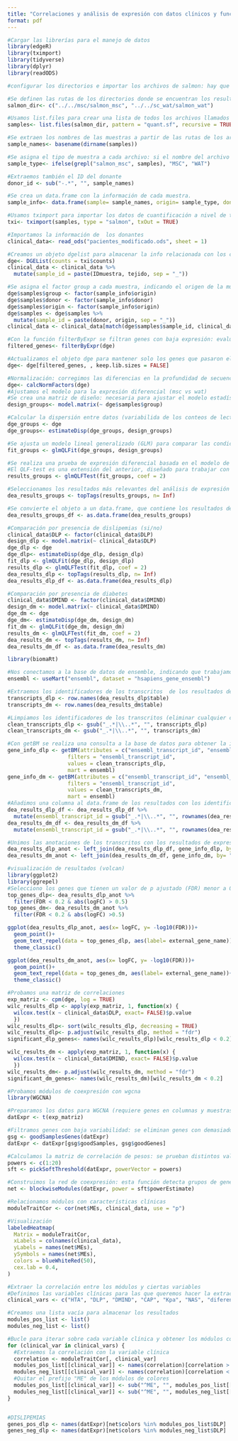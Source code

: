 ---
title: "Correlaciones y análisis de expresión con datos clínicos y funcionales"
format: pdf
---

```{r}
#Cargar las librerías para el manejo de datos
library(edgeR)
library(tximport)
library(tidyverse)
library(dplyr)
library(readODS)
```

```{r}
#configurar los directorios e importar los archivos de salmon: hay que definir las rutas de los archivos quant.sf y luego importarlos a r con tximport -> tximport carga las cantidades de las transcripciones (TMP, conteos de lecturas)

#Se definen las rutas de los directorios donde se encuentran los resultados de salmon para dos tipos de muestras: una correspondiente al grupo msc y otra al grupo wat. Estos directorios son los que contienen los archivos quant.sf generados por salmon.
salmon_dir<- c("../../msc/salmon_msc", "../../sc_wat/salmon_wat")

#Usamos list.files para crear una lista de todos los archivos llamados quant.sf debtri de los directorios. Buscamos los archivos de cuantificación de salmon a lo largo de todos los directorios (recursive) y con las rutas completas (full.names). 
samples<- list.files(salmon_dir, pattern = "quant.sf", recursive = TRUE, full.names = TRUE)

#Se extraen los nombres de las muestras a partir de las rutas de los archivos quant.sf. Primero se obtiene los nombres de los directorios que contienen los archivos (dirname) y luego el nombre final de cada muestra (basename). 
sample_names<- basename(dirname(samples))

#Se asigna el tipo de muestra a cada archivo: si el nombre del archivo contiene la palabra salmon_msc se le asigna msc, si no, se asigna wat. 
sample_type<- ifelse(grepl("salmon_msc", samples), "MSC", "WAT")

#Extraemos también el ID del donante
donor_id <- sub("-.*", "", sample_names)

#Se crea un data.frame con la información de cada muestra. 
sample_info<- data.frame(sample= sample_names, origin= sample_type, donor= donor_id, row.names = sample_names)

#Usamos tximport para importar los datos de cuantificación a nivel de transcritos generados por salmon. Los archivos .sf se cargan especificando el tipo de datos como salmon, y el parámetro txout asegura que se mantenga la cuantificación a nivel de transcritos. 
txi<- tximport(samples, type = "salmon", txOut = TRUE)

#Importamos la información de  los donantes
clinical_data<- read_ods("pacientes_modificado.ods", sheet = 1)

#Creamos un objeto dgelist para almacenar la info relacionada con los conteos de lecturas. 
dge<- DGEList(counts = txi$counts)
clinical_data <- clinical_data %>%
  mutate(sample_id = paste(IDmuestra, tejido, sep = "_"))

#Se asigna el factor group a cada muestra, indicando el origen de la muestra. Factor asegura que se trate la columna como un factor (variable categórica, msc o wat) -> de esta forma r hace las comparaciones necesarias entre los grupos para determinar qué genes tienen diferencias significativas entre las condiciones. 
dge$samples$group <- factor(sample_info$origin)
dge$samples$donor <- factor(sample_info$donor)
dge$samples$origin <- factor(sample_info$origin)
dge$samples <- dge$samples %>%
  mutate(sample_id = paste(donor, origin, sep = "_"))
clinical_data <- clinical_data[match(dge$samples$sample_id, clinical_data$sample_id), ]

#Con la función filterByExpr se filtran genes con baja expresión: evalúa qué genes tienen suficiente expresión en al menos un mínimo de muestras para ser considerados en el análisis. Los genes con una expresión muy baja en todas las muestras se descartan-> no aportan info útil. 
filtered_genes<- filterByExpr(dge)

#Actualizamos el objeto dge para mantener solo los genes que pasaron el filtro de expresión. Con el parámetro keep.lib.sizes nos aseguramos que la cantidad de lecturas por muestra no se ajusten. 
dge<- dge[filtered_genes, , keep.lib.sizes = FALSE]

#Normalización: corregimos las diferencias en la profundidad de secuenciación entre las muestras para que las comparaciones entre muestras sean más equitativas. La función calcula factores de normalización para cada muestra para que las diferencias en la cantidad total de lecturas no sesguen el análisis. 
dge<- calcNormFactors(dge)
#Ajustamos el modelo para la expresión diferencial (msc vs wat) 
#Se crea una matriz de diseño: necesaria para ajustar el modelo estadístico que se usará para el análisis. Se modela la relación entre los grupos como la variable de interés.  
design_groups<- model.matrix(~ dge$samples$group)

#Calcular la dispersión entre datos (variabilida de los conteos de lecturas para cada gen, para saber cuánto de confiables son las diferencias en la expresión génica). Si los datos tienen alta variabilidad, será más difícil detectar las diferencias significativas. La dispersión se calcula en función de la matriz de diseño. 
dge_groups <- dge
dge_groups<- estimateDisp(dge_groups, design_groups)

#Se ajusta un modelo lineal generalizado (GLM) para comparar las condiciones msc y wat. Recordatorio: dge contiene los conteos de lecturas normalizados y la información de las muestras, y la matriz de diseño especifica la relación entre las condiciones y los datos. Así evaluamos si hay diferencias significativas en la expresión génica de las dos condiciones. 
fit_groups <- glmQLFit(dge_groups, design_groups)

#Se realiza una prueba de expresión diferencial basada en el modelo de GLM. Se realiza la prueba quasi-likehood f-test (QLF) para evaluar las diferencias significativas. Con coef=2 nos referimos al coeficiente de la segunda columna de la matriz de diseño(en nuestro caso, wat en comparación con la condición msc). 
#El QLF-test es una extensión del anterior, diseñado para trabajar con datos de conteos de alta variabilidad. Ajusta la dispersión de cada gen individualmente. 
results_groups <- glmQLFTest(fit_groups, coef = 2)

#Seleccionamos los resultados más relevantes del análisis de expresión diferencial. Se guarda todo el conjunto de resultados (n=inf) 
dea_results_groups <- topTags(results_groups, n= Inf)

#Se convierte el objeto a un data.frame, que contiene los resultados de la prueba de expresión diferencial (más fácil de manipular y visualizar resultados). 
dea_results_groups_df <- as.data.frame(dea_results_groups)
```

```{r}
#Comparación por presencia de dislipemias (si/no)
clinical_data$DLP <- factor(clinical_data$DLP)
design_dlp <- model.matrix(~ clinical_data$DLP)
dge_dlp <- dge
dge_dlp<- estimateDisp(dge_dlp, design_dlp)
fit_dlp <- glmQLFit(dge_dlp, design_dlp)
results_dlp <- glmQLFTest(fit_dlp, coef = 2)
dea_results_dlp <- topTags(results_dlp, n= Inf)
dea_results_dlp_df <- as.data.frame(dea_results_dlp)
```

```{r}
#Comparación por presencia de diabetes 
clinical_data$DMIND <- factor(clinical_data$DMIND)
design_dm <- model.matrix(~ clinical_data$DMIND)
dge_dm <- dge
dge_dm<- estimateDisp(dge_dm, design_dm)
fit_dm <- glmQLFit(dge_dm, design_dm)
results_dm <- glmQLFTest(fit_dm, coef = 2)
dea_results_dm <- topTags(results_dm, n= Inf)
dea_results_dm_df <- as.data.frame(dea_results_dm)
```

```{r}
library(biomaRt)

#Nos conectamos a la base de datos de ensemble, indicando que trabajamos con datos de genes humanos. 
ensembl <- useMart("ensembl", dataset = "hsapiens_gene_ensembl")

#Extraemos los identificadores de los transcritos  de los resultados de la expresión diferencial. 
transcripts_dlp <- row.names(dea_results_dlp$table)
transcripts_dm <- row.names(dea_results_dm$table)

#Limpiamos los identificadores de los transcritos (eliminar cualquier codsa que venga después de _ o .). 
clean_transcripts_dlp <- gsub("_.*|\\..*", "", transcripts_dlp)
clean_transcripts_dm <- gsub("_.*|\\..*", "", transcripts_dm)

#Con getBM se realiza una consulta a la base de datos para obtener la información que necesitamos: con attributes le pedimos el identificador del transcrito de ensembl, el identificador y símbolo del gen correspondiente. Realizamos el filtrado por el identificador del transcrito de ensembl y los valores que usamos para filtrar son los transcritos. 
gene_info_dlp <- getBM(attributes = c("ensembl_transcript_id", "ensembl_gene_id", "external_gene_name"),
                   filters = "ensembl_transcript_id",
                   values = clean_transcripts_dlp,
                   mart = ensembl)
gene_info_dm <- getBM(attributes = c("ensembl_transcript_id", "ensembl_gene_id", "external_gene_name"),
                   filters = "ensembl_transcript_id",
                   values = clean_transcripts_dm,
                   mart = ensembl)
#Añadimos una columna al data.frame de los resultados con los identificadores de los transcritos en un formato adecuado para poder mapear con la información de ensembl. 
dea_results_dlp_df <- dea_results_dlp_df %>%
  mutate(ensembl_transcript_id = gsub("_.*|\\..*", "", rownames(dea_results_dlp_df)))
dea_results_dm_df <- dea_results_dm_df %>%
  mutate(ensembl_transcript_id = gsub("_.*|\\..*", "", rownames(dea_results_dm_df)))

#Unimos las anotaciones de los transcritos con los resultados de expresión diferencial. Se agregan las columnas correspondientes de gene_info, que contiene los identificadores de genes y símbolos. Especificamos que la unión se realice por la columna, ya limpia, de los identificadores de transcritos. 
dea_results_dlp_anot <- left_join(dea_results_dlp_df, gene_info_dlp, by= "ensembl_transcript_id")
dea_results_dm_anot <- left_join(dea_results_dm_df, gene_info_dm, by= "ensembl_transcript_id")
```

```{r}
#visualización de resultados (volcan)
library(ggplot2)
library(ggrepel)
#Selecciono los genes que tienen un valor de p ajustado (FDR) menor a 0.05, lo que implica significancia estadística, y los que tienen un logFC absoluto mayor de 2, lo que indica un cambio significativo en la expresión entre las condiciones. 
top_genes_dlp<- dea_results_dlp_anot %>%
  filter(FDR < 0.2 & abs(logFC) > 0.5)
top_genes_dm<- dea_results_dm_anot %>%
  filter(FDR < 0.2 & abs(logFC) >0.5)

ggplot(dea_results_dlp_anot, aes(x= logFC, y= -log10(FDR)))+
  geom_point()+
  geom_text_repel(data = top_genes_dlp, aes(label= external_gene_name))+
  theme_classic()
```

```{r}
ggplot(dea_results_dm_anot, aes(x= logFC, y= -log10(FDR)))+
  geom_point()+
  geom_text_repel(data = top_genes_dm, aes(label= external_gene_name))+
  theme_classic()
```

```{r}
#Probamos una matriz de correlaciones 
exp_matriz <- cpm(dge, log = TRUE)
wilc_results_dlp <- apply(exp_matriz, 1, function(x) {
  wilcox.test(x ~ clinical_data$DLP, exact= FALSE)$p.value
  })
wilc_results_dlp<- sort(wilc_results_dlp, decreasing = TRUE)
wilc_results_dlp<- p.adjust(wilc_results_dlp, method = "fdr")
significant_dlp_genes<- names(wilc_results_dlp)[wilc_results_dlp < 0.2]

wilc_results_dm <- apply(exp_matriz, 1, function(x) {
  wilcox.test(x ~ clinical_data$DMIND, exact= FALSE)$p.value
  })
wilc_results_dm<- p.adjust(wilc_results_dm, method = "fdr")
significant_dm_genes<- names(wilc_results_dm)[wilc_results_dm < 0.2]
```

```{r}
#Probamos módulos de coexpresión con wgcna
library(WGCNA)

#Preparamos los datos para WGCNA (requiere genes en columnas y muestras en filas)
datExpr <- t(exp_matriz)  

#Filtramos genes con baja variabilidad: se eliminan genes con demasiados na o expresión invariable. 
gsg <- goodSamplesGenes(datExpr)
datExpr <- datExpr[gsg$goodSamples, gsg$goodGenes]

#Calculamos la matriz de correlación de pesos: se prueban distintos valores de potencia (1 a 20) y selecciona el mejor según el criterio de distribución sin escala. De esta forma se destacan las correlaciones fuertes y se minimiza el ruido de las débiles. Como la red seguirá una distribución libre de ecala, es biológicamente relevante. 
powers <- c(1:20)
sft <- pickSoftThreshold(datExpr, powerVector = powers)

#Construimos la red de coexpresión: esta función detecta grupos de genes que se expresan juntos en los datos (divide el proceso en bloques para manejar muchos genes sin problemas de memoria).Se usa la potencia óptima calculada antes.  
net <- blockwiseModules(datExpr, power = sft$powerEstimate)

#Relacionamos módulos con características clínicas
moduleTraitCor <- cor(net$MEs, clinical_data, use = "p")

#Visualización
labeledHeatmap(
  Matrix = moduleTraitCor,
  xLabels = colnames(clinical_data),
  yLabels = names(net$MEs),
  ySymbols = names(net$MEs),
  colors = blueWhiteRed(50),
  cex.lab = 0.4,
)

```

```{r}
#Extraer la correlación entre los módulos y ciertas variables
#Definimos las variables clínicas para las que queremos hacer la extracción
clinical_vars <- c("HTA", "DLP", "DMIND", "CAP", "Kpa", "NAS", "diferenciacion", "TG_normalizado", "oilred", "absGLU")

#Creamos una lista vacía para almacenar los resultados
modules_pos_list <- list()
modules_neg_list <- list()

#Bucle para iterar sobre cada variable clínica y obtener los módulos correspondientes
for (clinical_var in clinical_vars) {
  #Extraemos la correlación con la variable clínica
  correlation <- moduleTraitCor[, clinical_var]
  modules_pos_list[[clinical_var]] <- names(correlation)[correlation > 0.25]
  modules_neg_list[[clinical_var]] <- names(correlation)[correlation < 0.25]
  #Quitar el prefijo "ME" de los módulos de colores
  modules_pos_list[[clinical_var]] <- sub("^ME", "", modules_pos_list[[clinical_var]])
  modules_neg_list[[clinical_var]] <- sub("^ME", "", modules_neg_list[[clinical_var]])
}



```

```{r}
#DISLIPEMIAS
genes_pos_dlp <- names(datExpr)[net$colors %in% modules_pos_list$DLP]
genes_neg_dlp <- names(datExpr)[net$colors %in% modules_neg_list$DLP]

```
